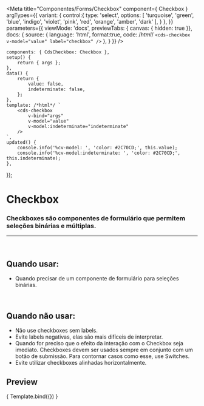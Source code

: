 
<Meta
	title="Componentes/Forms/Checkbox"
	component={ Checkbox }
	argTypes={{
		variant: {
			control:{
				type: 'select',
				options: [
					'turquoise',
					'green',
					'blue',
					'indigo',
					'violet',
					'pink',
					'red',
					'orange',
					'amber',
					'dark'
				],
			}
		},
	}}
	parameters={{
		viewMode: 'docs',
		previewTabs: { canvas: { hidden: true }},
		docs: {
			source: {
				language: 'html',
				format:true,
				code: /*html*/ 
`<cds-checkbox
	v-model="value"
	label="checkbox"
/>`
			},
		}
	}}
/>

	components: { CdsCheckbox: Checkbox },
	setup() {
		return { args };
	},
	data() {
		return {
			value: false,
			indeterminate: false,
		};
	},
	template: /*html*/ `
		<cds-checkbox
			v-bind="args"
			v-model="value"
			v-model:indeterminate="indeterminate"
		/>
	`,
	updated() {
		console.info('%cv-model: ', 'color: #2C70CD;', this.value);
		console.info('%cv-model:indeterminate: ', 'color: #2C70CD;', this.indeterminate);
	},
});

# Checkbox

### Checkboxes são componentes de formulário que permitem seleções binárias e múltiplas.
---
<br />

## Quando usar:
- Quando precisar de um componente de formulário para seleções binárias.

<br />

## Quando não usar:
- Não use checkboxes sem labels.
- Evite labels negativas, elas são mais difíceis de interpretar.
- Quando for preciso que o efeito da interação com o Checkbox seja imediato. Checkboxes devem ser usados sempre em conjunto com um botão de submissão. Para contornar casos como esse, use Switches.
- Evite utilizar checkboxes alinhadas horizontalmente.

## Preview

<Canvas>
	<Story
		name="Checkbox"
		args={{
			label: 'Checkbox',
			modelValue: false,
			indeterminate: false,
			disabled: false,
			prominent: false,
			variant: 'green',
		}}
	>
		{ Template.bind({}) }
	</Story>
</Canvas>

<ArgsTable story="Checkbox" />
